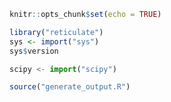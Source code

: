 
```r
knitr::opts_chunk$set(echo = TRUE)
```


```r
library("reticulate")
sys <- import("sys")
sys$version
```

```python
scipy <- import("scipy")
```

```r
source("generate_output.R")
```

